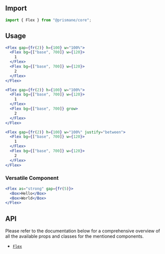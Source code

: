 ## Import

```js
import { Flex } from "@prismane/core";
```

## Usage

```jsx
<Flex gap={fr(2)} h={100} w="100%">
  <Flex bg={["base", 700]} w={120}>
    1
  </Flex>
  <Flex bg={["base", 700]} w={120}>
    2
  </Flex>
</Flex>
```

```jsx
<Flex gap={fr(2)} h={100} w="100%">
  <Flex bg={["base", 700]} w={120}>
    1
  </Flex>
  <Flex bg={["base", 700]} grow>
    2
  </Flex>
</Flex>
```

```jsx
<Flex gap={fr(2)} h={100} w="100%" justify="between">
  <Flex bg={["base", 700]} w={120}>
    1
  </Flex>
  <Flex bg={["base", 700]} w={120}>
    2
  </Flex>
</Flex>
```

### Versatile Component

```jsx
<Flex as="strong" gap={fr(5)}>
  <Box>Hello</Box>
  <Box>World</Box>
</Flex>
```

## API

Please refer to the documentation below for a comprehensive overview of all the available props and classes for the mentioned components.

- [`Flex`](/docs/components-api/flex-api)
